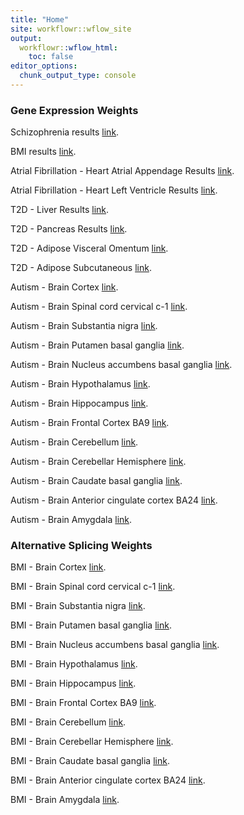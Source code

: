 ```yaml
---
title: "Home"
site: workflowr::wflow_site
output:
  workflowr::wflow_html:
    toc: false
editor_options:
  chunk_output_type: console
---
```


### Gene Expression Weights

Schizophrenia results [link](SCZ_results.html).

BMI results [link](BMI_results.html).

Atrial Fibrillation - Heart Atrial Appendage Results [link](Atrial_Fibrillation_Heart_Atrial_Appendage.html).

Atrial Fibrillation - Heart Left Ventricle Results [link](Atrial_Fibrillation_Heart_Left_Ventricle.html).

T2D - Liver Results
[link](T2D_Liver.html).

T2D - Pancreas Results
[link](T2D_Pancreas.html).

T2D - Adipose Visceral Omentum
[link](T2D_Adipose_Visceral_Omentum.html).

T2D - Adipose Subcutaneous
[link](T2D_Adipose_Subcutaneous.html).

Autism - Brain Cortex
[link](Autism_Brain_Cortex.html).

Autism - Brain Spinal cord cervical c-1
[link](Autism_Brain_Spinal_cord_cervical_c-1.html).

Autism - Brain Substantia nigra
[link](Autism_Brain_Substantia_nigra.html).

Autism - Brain Putamen basal ganglia
[link](Autism_Brain_Putamen_basal_ganglia.html).

Autism - Brain Nucleus accumbens basal ganglia
[link](Autism_Brain_Nucleus_accumbens_basal_ganglia.html).

Autism - Brain Hypothalamus
[link](Autism_Brain_Hypothalamus.html).

Autism - Brain Hippocampus
[link](Autism_Brain_Hippocampus.html).

Autism - Brain Frontal Cortex BA9
[link](Autism_Brain_Frontal_Cortex_BA9.html).

Autism - Brain Cerebellum
[link](Autism_Brain_Cerebellum.html).

Autism - Brain Cerebellar Hemisphere
[link](Autism_Brain_Cerebellar_Hemisphere.html).

Autism - Brain Caudate basal ganglia
[link](Autism_Brain_Caudate_basal_ganglia.html).

Autism - Brain Anterior cingulate cortex BA24
[link](Autism_Brain_Anterior_cingulate_cortex_BA24.html).

Autism - Brain Amygdala
[link](Autism_Brain_Amygdala.html).

### Alternative Splicing Weights

BMI - Brain Cortex
[link](BMI_Brain_Cortex_S.html).

BMI - Brain Spinal cord cervical c-1
[link](BMI_Brain_Spinal_cord_cervical_c-1_S.html).

BMI - Brain Substantia nigra
[link](BMI_Brain_Substantia_nigra_S.html).

BMI - Brain Putamen basal ganglia
[link](BMI_Brain_Putamen_basal_ganglia_S.html).

BMI - Brain Nucleus accumbens basal ganglia
[link](BMI_Brain_Nucleus_accumbens_basal_ganglia_S.html).

BMI - Brain Hypothalamus
[link](BMI_Brain_Hypothalamus_S.html).

BMI - Brain Hippocampus
[link](BMI_Brain_Hippocampus_S.html).

BMI - Brain Frontal Cortex BA9
[link](BMI_Brain_Frontal_Cortex_BA9_S.html).

BMI - Brain Cerebellum
[link](BMI_Brain_Cerebellum_S.html).

BMI - Brain Cerebellar Hemisphere
[link](BMI_Brain_Cerebellar_Hemisphere_S.html).

BMI - Brain Caudate basal ganglia
[link](BMI_Brain_Caudate_basal_ganglia_S.html).

BMI - Brain Anterior cingulate cortex BA24
[link](BMI_Brain_Anterior_cingulate_cortex_BA24_S.html).

BMI - Brain Amygdala
[link](BMI_Brain_Amygdala_S.html).